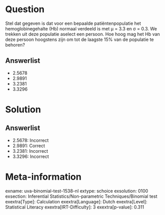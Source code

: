 Question
========

Stel dat gegeven is dat voor een bepaalde patiëntenpopulatie het
hemoglobinegehalte (Hb) normaal verdeeld is met μ = 3.3 en σ = 0.3. We
trekken uit deze populatie aselect een persoon. Hoe hoog mag het Hb van
deze persoon hoogstens zijn om tot de laagste 15% van de populatie te
behoren?

Answerlist
----------

* 2.5678
* 2.9891
* 3.2381
* 3.3296

Solution
========

Answerlist
----------

* 2.5678: Incorrect
* 2.9891: Correct
* 3.2381: Incorrect
* 3.3296: Incorrect

Meta-information
================
exname: uva-binomial-test-1538-nl
extype: schoice
exsolution: 0100
exsection: Inferential Statistics/Non-parametric Techniques/Binomial test
exextra[Type]: Calculation
exextra[Language]: Dutch
exextra[Level]: Statistical Literacy
exextra[IRT-Difficulty]: 3
exextra[p-value]: 0.311
